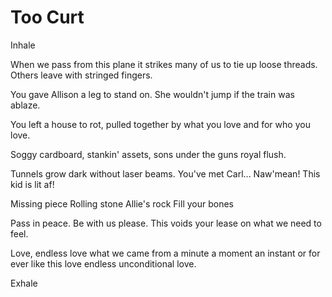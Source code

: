 # Too Curt

Inhale

When we pass from this plane
it strikes many of us
to tie up loose threads.
Others leave with stringed fingers.

You gave Allison
a leg to stand on.
She wouldn't jump
if the train was ablaze.

You left a house to rot,
pulled together by
what you love and
for who you love.

Soggy cardboard,
stankin' assets,
sons under the guns
royal flush.

Tunnels grow dark
without laser beams.
You've met Carl...
Naw'mean!
This kid is lit af!

Missing piece
Rolling stone
Allie's rock
Fill your bones

Pass in peace.
Be with us please.
This voids your lease
on what we need
to feel.

Love, endless love
what we came from
a minute
a moment
an instant
or for ever
like this
love
endless
unconditional
love.

Exhale




